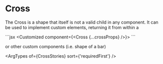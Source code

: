 
# Cross

The Cross is a shape that itself is not a valid child in any component. 
It can be used to implement custom elements, returning it from within a

\```jsx
<Customized component={<Cross {...crossProps} />}>
\```

or other custom components (i.e. shape of a bar) 


<ArgTypes of={CrossStories} sort={'requiredFirst'} />
